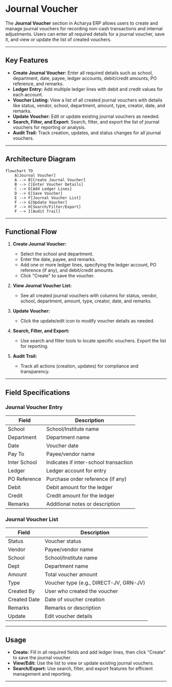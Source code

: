 # Journal Voucher

The **Journal Voucher** section in Acharya ERP allows users to create and manage journal vouchers for recording non-cash transactions and internal adjustments. Users can enter all required details for a journal voucher, save it, and view or update the list of created vouchers.

---

## Key Features

- **Create Journal Voucher:** Enter all required details such as school, department, date, payee, ledger accounts, debit/credit amounts, PO reference, and remarks.
- **Ledger Entry:** Add multiple ledger lines with debit and credit values for each account.
- **Voucher Listing:** View a list of all created journal vouchers with details like status, vendor, school, department, amount, type, creator, date, and remarks.
- **Update Voucher:** Edit or update existing journal vouchers as needed.
- **Search, Filter, and Export:** Search, filter, and export the list of journal vouchers for reporting or analysis.
- **Audit Trail:** Track creation, updates, and status changes for all journal vouchers.

---

## Architecture Diagram

```mermaid
flowchart TD
    A[Journal Voucher]
    A --> B[Create Journal Voucher]
    B --> C[Enter Voucher Details]
    C --> D[Add Ledger Lines]
    D --> E[Save Voucher]
    E --> F[Journal Voucher List]
    F --> G[Update Voucher]
    F --> H[Search/Filter/Export]
    F --> I[Audit Trail]
```

---

## Functional Flow

1. **Create Journal Voucher:**  
   - Select the school and department.
   - Enter the date, payee, and remarks.
   - Add one or more ledger lines, specifying the ledger account, PO reference (if any), and debit/credit amounts.
   - Click "Create" to save the voucher.

2. **View Journal Voucher List:**  
   - See all created journal vouchers with columns for status, vendor, school, department, amount, type, creator, date, and remarks.

3. **Update Voucher:**  
   - Click the update/edit icon to modify voucher details as needed.

4. **Search, Filter, and Export:**  
   - Use search and filter tools to locate specific vouchers. Export the list for reporting.

5. **Audit Trail:**  
   - Track all actions (creation, updates) for compliance and transparency.

---

## Field Specifications

### Journal Voucher Entry

| Field         | Description                                  |
|---------------|----------------------------------------------|
| School        | School/Institute name                        |
| Department    | Department name                              |
| Date          | Voucher date                                 |
| Pay To        | Payee/vendor name                            |
| Inter School  | Indicates if inter-school transaction        |
| Ledger        | Ledger account for entry                     |
| PO Reference  | Purchase order reference (if any)            |
| Debit         | Debit amount for the ledger                  |
| Credit        | Credit amount for the ledger                 |
| Remarks       | Additional notes or description              |

### Journal Voucher List

| Field        | Description                                   |
|--------------|-----------------------------------------------|
| Status       | Voucher status                                |
| Vendor       | Payee/vendor name                             |
| School       | School/Institute name                         |
| Dept         | Department name                               |
| Amount       | Total voucher amount                          |
| Type         | Voucher type (e.g., DIRECT-JV, GRN-JV)        |
| Created By   | User who created the voucher                  |
| Created Date | Date of voucher creation                      |
| Remarks      | Remarks or description                        |
| Update       | Edit voucher details                          |

---

## Usage

- **Create:** Fill in all required fields and add ledger lines, then click "Create" to save the journal voucher.
- **View/Edit:** Use the list to view or update existing journal vouchers.
- **Search/Export:** Use search, filter, and export features for efficient management and reporting.

---
